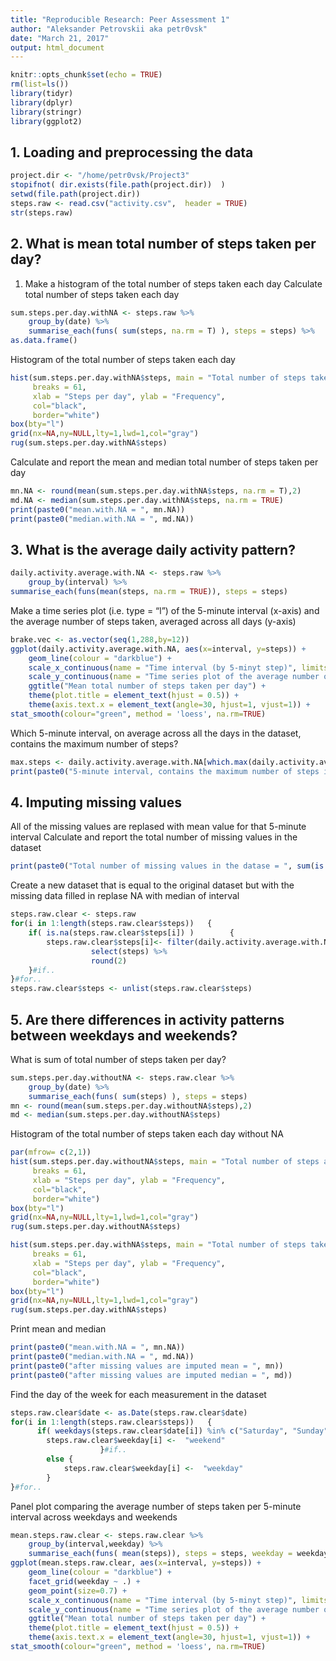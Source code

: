 ```yaml
---
title: "Reproducible Research: Peer Assessment 1"
author: "Aleksander Petrovskii aka petr0vsk"
date: "March 21, 2017"
output: html_document
---
```


```r
knitr::opts_chunk$set(echo = TRUE)
rm(list=ls())
library(tidyr)
library(dplyr)
library(stringr)
library(ggplot2)
```
## 1. Loading and preprocessing the data

```r

project.dir <- "/home/petr0vsk/Project3"
stopifnot( dir.exists(file.path(project.dir))  )
setwd(file.path(project.dir))
steps.raw <- read.csv("activity.csv",  header = TRUE) 
str(steps.raw)
```

## 2. What is mean total number of steps taken per day?
1. Make a histogram of the total number of steps taken each day
Calculate total number of steps taken each day
```r

sum.steps.per.day.withNA <- steps.raw %>%
    group_by(date) %>%
    summarise_each(funs( sum(steps, na.rm = T) ), steps = steps) %>%
as.data.frame()
```
Histogram of the total number of steps taken each day
```r
hist(sum.steps.per.day.withNA$steps, main = "Total number of steps taken each day with NA", 
     breaks = 61,
     xlab = "Steps per day", ylab = "Frequency",
     col="black",
     border="white")
box(bty="l")
grid(nx=NA,ny=NULL,lty=1,lwd=1,col="gray")
rug(sum.steps.per.day.withNA$steps)
```
Calculate and report the mean and median total number of steps taken per day
```r
mn.NA <- round(mean(sum.steps.per.day.withNA$steps, na.rm = T),2)
md.NA <- median(sum.steps.per.day.withNA$steps, na.rm = TRUE)
print(paste0("mean.with.NA = ", mn.NA))
print(paste0("median.with.NA = ", md.NA))
```
## 3. What is the average daily activity pattern?
```r
daily.activity.average.with.NA <- steps.raw %>%
    group_by(interval) %>%
summarise_each(funs(mean(steps, na.rm = TRUE)), steps = steps) 
```

Make a time series plot (i.e. type = "l") of the 5-minute interval (x-axis) 
and the average number of steps taken, averaged across all days (y-axis)
```r
brake.vec <- as.vector(seq(1,288,by=12))
ggplot(daily.activity.average.with.NA, aes(x=interval, y=steps)) +
    geom_line(colour = "darkblue") +                                                                            geom_point(size=0.7) +
    scale_x_continuous(name = "Time interval (by 5-minyt step)", limits = c(0,tail(daily.activity.average.with.NA$interval, n=1)), breaks = daily.activity.average.with.NA$interval[brake.vec])  +
    scale_y_continuous(name = "Time series plot of the average number of steps taken", limits = c(0,max(daily.activity.average.with.NA$steps))) +
    ggtitle("Mean total number of steps taken per day") +
    theme(plot.title = element_text(hjust = 0.5)) +
    theme(axis.text.x = element_text(angle=30, hjust=1, vjust=1)) +
stat_smooth(colour="green", method = 'loess', na.rm=TRUE) 
```
Which 5-minute interval, on average across all the days in the dataset, contains the maximum number of steps?
```r
max.steps <- daily.activity.average.with.NA[which.max(daily.activity.average.with.NA$steps),]
print(paste0("5-minute interval, contains the maximum number of steps is", max.steps))
```
## 4. Imputing missing values
All of the missing values are replased with mean value for that 5-minute interval
Calculate and report the total number of missing values in the dataset
```r
print(paste0("Total number of missing values in the datase = ", sum(is.na(steps.raw$steps)) ))
```
Create a new dataset that is equal to the original dataset but with the missing data filled in
replase NA with median of interval
```r
steps.raw.clear <- steps.raw
for(i in 1:length(steps.raw.clear$steps))   {
    if( is.na(steps.raw.clear$steps[i]) )        {
        steps.raw.clear$steps[i]<- filter(daily.activity.average.with.NA, interval==steps.raw.clear$interval[i])%>%
                  select(steps) %>%
                  round(2)
    }#if..
}#for..
steps.raw.clear$steps <- unlist(steps.raw.clear$steps)
```
## 5. Are there differences in activity patterns between weekdays and weekends?
What is sum of total number of steps taken per day?
```r
sum.steps.per.day.withoutNA <- steps.raw.clear %>%
    group_by(date) %>%
    summarise_each(funs( sum(steps) ), steps = steps) 
mn <- round(mean(sum.steps.per.day.withoutNA$steps),2)
md <- median(sum.steps.per.day.withoutNA$steps)
```
Histogram of the total number of steps taken each day without NA
```r
par(mfrow= c(2,1))
hist(sum.steps.per.day.withoutNA$steps, main = "Total number of steps after missing values are imputed", 
     breaks = 61,
     xlab = "Steps per day", ylab = "Frequency",
     col="black",
     border="white")
box(bty="l")
grid(nx=NA,ny=NULL,lty=1,lwd=1,col="gray")
rug(sum.steps.per.day.withoutNA$steps)

hist(sum.steps.per.day.withNA$steps, main = "Total number of steps taken each day with NA", 
     breaks = 61,
     xlab = "Steps per day", ylab = "Frequency",
     col="black",
     border="white")
box(bty="l")
grid(nx=NA,ny=NULL,lty=1,lwd=1,col="gray")
rug(sum.steps.per.day.withNA$steps)
```
Print mean and median
```r
print(paste0("mean.with.NA = ", mn.NA))
print(paste0("median.with.NA = ", md.NA))
print(paste0("after missing values are imputed mean = ", mn))
print(paste0("after missing values are imputed median = ", md))

```
Find the day of the week for each measurement in the dataset
```r
steps.raw.clear$date <- as.Date(steps.raw.clear$date)
for(i in 1:length(steps.raw.clear$steps))   {
      if( weekdays(steps.raw.clear$date[i]) %in% c("Saturday", "Sunday")  )   {
        steps.raw.clear$weekday[i] <-  "weekend"     
                    }#if..
        else {
            steps.raw.clear$weekday[i] <-  "weekday"
        } 
}#for..
```
Panel plot comparing the average number of steps taken per 5-minute interval 
across weekdays and weekends 
```r
mean.steps.raw.clear <- steps.raw.clear %>%
    group_by(interval,weekday) %>%
    summarise_each(funs( mean(steps)), steps = steps, weekday = weekday) 
ggplot(mean.steps.raw.clear, aes(x=interval, y=steps)) +
    geom_line(colour = "darkblue") +  
    facet_grid(weekday ~ .) + 
    geom_point(size=0.7) +
    scale_x_continuous(name = "Time interval (by 5-minyt step)", limits = c(0,tail(mean.steps.raw.clear$interval, n=1)), breaks = daily.activity.average.with.NA$interval[brake.vec])  +
    scale_y_continuous(name = "Time series plot of the average number of steps taken", limits = c(0,max(mean.steps.raw.clear$steps))) +
    ggtitle("Mean total number of steps taken per day") +
    theme(plot.title = element_text(hjust = 0.5)) +
    theme(axis.text.x = element_text(angle=30, hjust=1, vjust=1)) +
stat_smooth(colour="green", method = 'loess', na.rm=TRUE) 
```
